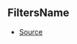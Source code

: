 ## FiltersName



- [Source](https://github.com/Androz2091/discord-player/blob/dbbd788/packages/discord-player/src/types/types.ts#L10)